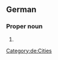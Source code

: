 ==German==
{{wikipedia}}
{{wikipedia|lang=de}}

===Proper noun===
{{head|de|proper noun}}

# {{place|de|independent city|s/Mecklenburg-Vorpommern|c/Germany|t1=Wismar}}

[[Category:de:Cities]]
